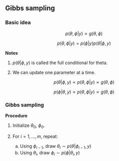 ## Gibbs sampling

### Basic idea

$$p(\theta, \phi|y) \propto g(\theta, \phi)$$

$$p(\theta, \phi|y) = p(\phi |y)p(\theta| \phi,y)$$


__Notes__

(1) $p(\theta| \phi,y)$ is called the full conditional for theta. 

(2) We can update one parameter at a time. 


$$p(\theta| \phi,y) \propto p(\theta, \phi|y) \propto g(\theta, \phi)$$

$$p(\phi| \theta,y) \propto p(\theta, \phi|y) \propto g(\theta, \phi)$$


### Gibbs sampling

__Procedure__

(1) Initialize $\theta_0$, $\phi_0$.

(2) For $i=1,..., m$, repeat:

     (a) Using $\phi_{i-1}$, draw $\theta_i \sim p(\theta|\phi_{i-1},y)$
     (b) Using $\theta_i$, draw $\phi_i \sim p(\phi|\theta_i,y)$